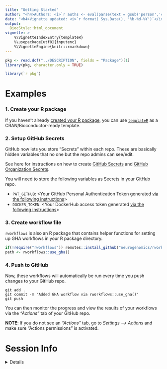```yaml
---
title: "Getting Started" 
author: "<h4>Authors: <i>`r auths <- eval(parse(text = gsub('person','c',read.dcf('../DESCRIPTION', fields = 'Authors@R'))));paste(auths[names(auths)=='given'],auths[names(auths)=='family'], collapse = ', ')`</i></h4>" 
date: "<h4>Vignette updated: <i>`r format( Sys.Date(), '%b-%d-%Y')`</i></h4>"
output:
  BiocStyle::html_document
vignette: >
    %\VignetteIndexEntry{templateR} 
    %\usepackage[utf8]{inputenc}
    %\VignetteEngine{knitr::rmarkdown}
---
```



```r
pkg <- read.dcf("../DESCRIPTION", fields = "Package")[1]
library(pkg, character.only = TRUE)
```


```R
library(`r pkg`)
```

# Examples 

### 1. Create your R package

If you haven't already [created your R package](https://support.rstudio.com/hc/en-us/articles/200486488-Developing-Packages-with-the-RStudio-IDE), 
you can use [`templateR`](https://github.com/neurogenomics/templateR) as a CRAN/Bioconductor-ready template.

### 2. Setup GitHub Secrets 

GitHub now lets you store "Secrets" within each repo. 
These are basically hidden variables that no one but the repo admins 
can see/edit. 

See here for instructions on how to create [GitHub Secrets](https://docs.github.com/en/codespaces/managing-codespaces-for-your-organization/managing-encrypted-secrets-for-your-repository-and-organization-for-github-codespaces) 
and [GitHub Organization Secrets](https://docs.github.com/en/codespaces/managing-codespaces-for-your-organization/managing-encrypted-secrets-for-your-repository-and-organization-for-github-codespaces#adding-secrets-for-an-organization). 

You will need to store the following variables as Secrets in your GitHub repo.

* `PAT_GITHUB`: <Your GitHub Personal Authentication Token 
generated [via the following instructions](https://docs.github.com/en/authentication/keeping-your-account-and-data-secure/creating-a-personal-access-token)>   
* `DOCKER_TOKEN`: <Your DockerHub access token generated 
[via the following instructions](https://docs.docker.com/docker-hub/access-tokens/)>   

### 3. Create workflow file 

`rworkflows` is also an R package that contains helper functions for setting up
GHA workflows in your R package directory. 

```R
if(!require("rworkflows")) remotes::install_github("neurogenomics/rworkflows")
path <- rworkflows::use_gha()
```   

### 4. Push to GitHub

Now, these workflows will automatically be run every time you push changes
to your GitHub repo.  

```
git add .
git commit -m "Added GHA workflow via rworkflows::use_gha()"
git push
```

You can then monitor the progress and view the results of your workflows 
via the *"Actions"* tab of your GitHub repo. 

**NOTE**: If you do not see an *"Actions"* tab, go to *Settings --> Actions* and
make sure "Actions permissions" is activated. 


# Session Info 

<details> 

```r
utils::sessionInfo()
```

</details>  

<br>
